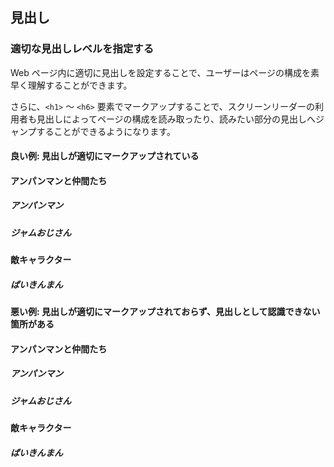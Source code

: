 
<Title>見出し</Title>

## 見出し

### 適切な見出しレベルを指定する

Web ページ内に適切に見出しを設定することで、ユーザーはページの構成を素早く理解することができます。

さらに、`<h1>` 〜 `<h6>` 要素でマークアップすることで、スクリーンリーダーの利用者も見出しによってページの構成を読み取ったり、読みたい部分の見出しへジャンプすることができるようになります。

#### 良い例: 見出しが適切にマークアップされている

<ExampleContainer>
  <H4>アンパンマンと仲間たち</H4>
  <H5>アンパンマン</H5>
  <H5>ジャムおじさん</H5>
  <H4>敵キャラクター</H4>
  <H5>ばいきんまん</H5>
</ExampleContainer>

#### 悪い例: 見出しが適切にマークアップされておらず、見出しとして認識できない箇所がある

<ExampleContainer>
  <H4 as="div">アンパンマンと仲間たち</H4>
  <H5>アンパンマン</H5>
  <H5>ジャムおじさん</H5>
  <H4 as="div">敵キャラクター</H4>
  <H5>ばいきんまん</H5>
</ExampleContainer>
